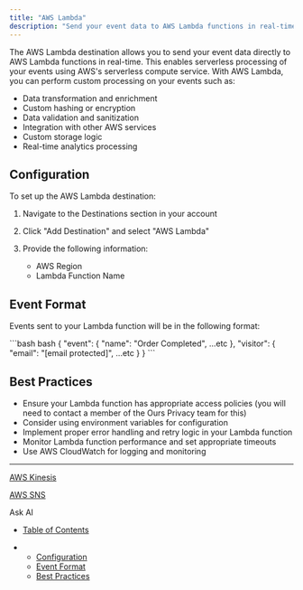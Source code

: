 ```yaml
---
title: "AWS Lambda"
description: "Send your event data to AWS Lambda functions in real-time"
---
```


The AWS Lambda destination allows you to send your event data directly to AWS Lambda functions in real-time. This enables serverless processing of your events using AWS's serverless compute service. With AWS Lambda, you can perform custom processing on your events such as:

* Data transformation and enrichment
* Custom hashing or encryption
* Data validation and sanitization
* Integration with other AWS services
* Custom storage logic
* Real-time analytics processing

## Configuration

To set up the AWS Lambda destination:

1. Navigate to the Destinations section in your account

2. Click "Add Destination" and select "AWS Lambda"

3. Provide the following information:

   * AWS Region
   * Lambda Function Name

## Event Format

Events sent to your Lambda function will be in the following format:

<CodeGroup>
  ```bash bash
  {
    "event": {
      "name": "Order Completed",
      ...etc
    },
    "visitor": {
      "email": "[email protected]",
      ...etc
    }
  }
  ```
</CodeGroup>

## Best Practices

* Ensure your Lambda function has appropriate access policies (you will need to contact a member of the Ours Privacy team for this)
* Consider using environment variables for configuration
* Implement proper error handling and retry logic in your Lambda function
* Monitor Lambda function performance and set appropriate timeouts
* Use AWS CloudWatch for logging and monitoring

***

[AWS Kinesis](/docs/aws-kinesis)

[AWS SNS](/docs/aws-sns)

Ask AI

* [Table of Contents](#)

* * [Configuration](#configuration)
  * [Event Format](#event-format)
  * [Best Practices](#best-practices)
